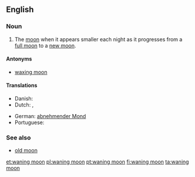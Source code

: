==English==

===Noun===
{{en-noun|head=[[wane|waning]] [[moon]]}}

# The [[moon]] when it appears smaller each night as it progresses from a [[full moon]] to a [[new moon]].

====Antonyms====
* [[waxing moon]]

====Translations====
{{trans-top}}
* Danish: {{t-|da|aftagende måne}}
* Dutch: {{t-|nl|afnemende maan|f}}, {{t-|nl|wanende maan|f}}
{{trans-mid}}
* German: [[abnehmender Mond]] {{m}}
* Portuguese: {{t-|pt|lua minguante|f}}
{{trans-bottom}}

===See also===
* [[old moon]]

[[et:waning moon]]
[[pl:waning moon]]
[[pt:waning moon]]
[[fi:waning moon]]
[[ta:waning moon]]